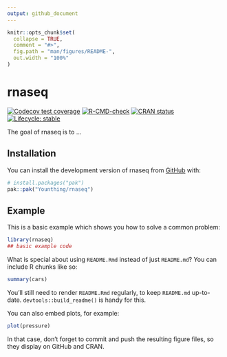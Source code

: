 ```yaml
---
output: github_document
---
```


<!-- README.md is generated from README.Rmd. Please edit that file -->

```r
knitr::opts_chunk$set(
  collapse = TRUE,
  comment = "#>",
  fig.path = "man/figures/README-",
  out.width = "100%"
)
```

# rnaseq

<!-- badges: start -->

[![Codecov test coverage](https://codecov.io/gh/Younthing/rnaseq/graph/badge.svg)](https://app.codecov.io/gh/Younthing/rnaseq)
[![R-CMD-check](https://github.com/Younthing/rnaseq/actions/workflows/R-CMD-check.yaml/badge.svg)](https://github.com/Younthing/rnaseq/actions/workflows/R-CMD-check.yaml)
[![CRAN status](https://www.r-pkg.org/badges/version/rnaseq)](https://CRAN.R-project.org/package=rnaseq)
[![Lifecycle: stable](https://img.shields.io/badge/lifecycle-stable-brightgreen.svg)](https://lifecycle.r-lib.org/articles/stages.html#stable)

<!-- badges: end -->

The goal of rnaseq is to ...

## Installation

You can install the development version of rnaseq from [GitHub](https://github.com/) with:

```r
# install.packages("pak")
pak::pak("Younthing/rnaseq")
```

## Example

This is a basic example which shows you how to solve a common problem:

```r
library(rnaseq)
## basic example code
```

What is special about using `README.Rmd` instead of just `README.md`? You can include R chunks like so:

```r
summary(cars)
```

You'll still need to render `README.Rmd` regularly, to keep `README.md` up-to-date. `devtools::build_readme()` is handy for this.

You can also embed plots, for example:

```r
plot(pressure)
```

In that case, don't forget to commit and push the resulting figure files, so they display on GitHub and CRAN.
